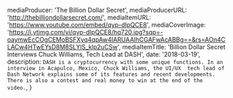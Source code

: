 
  mediaProducer: 'The Billion Dollar Secret',
  mediaProducerURL: 'http://thebilliondollarsecret.com/',
  mediaItemURL: 'https://www.youtube.com/embed/qyp-dIpQCE8',
  mediaCoverImage:
    'https://i.ytimg.com/vi/qyp-dIpQCE8/hq720.jpg?sqp=-oaymwEcCOgCEMoBSFXyq4qpAw4IARUAAIhCGAFwAcABBg==&rs=AOn4CLACw4HTwEYsD8M8SLYlS_klp2uCSw',
  mediaItemTitle:
    'Billion Dollar Secret Interviews Chuck Williams, Tech Lead at DASH',
  date: '2018-03-19',
  description: `DASH is a cryptocurrency with some unique functions. In an interview in Acapulco, Mexico, Chuck Williams, the UI/UX 
  tech lead of Dash Network explains some of its features and recent developments. There is also a contest and real money to win at the end of the video.`,
}

